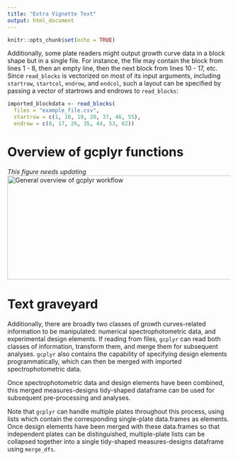 ```yaml
---
title: "Extra Vignette Text"
output: html_document
---
```


```r
knitr::opts_chunk$set(echo = TRUE)
```

Additionally, some plate readers might output growth curve data in a block shape but in a single file. For instance, the file may contain the block from lines 1 - 8, then an empty line, then the next block from lines 10 - 17, etc. Since `read_blocks` is vectorized on most of its input arguments, including `startrow`, `startcol`, `endrow`, and `endcol`, such a layout can be specified by passing a vector of startrows and endrows to `read_blocks`:

```r
imported_blockdata <- read_blocks(
  files = "example_file.csv",
  startrow = c(1, 10, 19, 28, 37, 46, 55),
  endrow = c(8, 17, 26, 35, 44, 53, 62))
```




# Overview of gcplyr functions
*This figure needs updating*
![General overview of gcplyr workflow](pkg-workflow.png){#id .class width=7in height=2.45in}

# Text graveyard


Additionally, there are broadly two classes of growth curves-related information to be manipulated: numerical spectrophotometric data, and experimental design elements. If reading from files, `gcplyr` can read both classes of information, transform them, and merge them for subsequent analyses. `gcplyr` also contains the capability of specifying design elements programmatically, which can then be merged with imported spectrophotometric data.

Once spectrophotometric data and design elements have been combined, this merged measures-designs tidy-shaped dataframe can be used for subsequent pre-processing and analyses.



Note that `gcplyr` can handle multiple plates throughout this process, using lists which contain the corresponding single-plate data.frames as elements. Once design elements have been merged with these data.frames so that independent plates can be distinguished, multiple-plate lists can be collapsed together into a single tidy-shaped measures-designs dataframe using `merge_dfs`.
